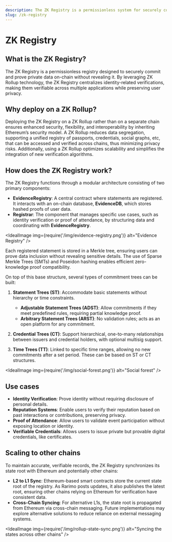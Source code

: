 ```yaml
---
description: The ZK Registry is a permissionless system for securely committing and proving private data on-chain, enabling cross-chain verifications with zero-knowledge privacy.
slug: /zk-registry
---
```


# ZK Registry

## What is the ZK Registry?

The ZK Registry is a permissionless registry designed to securely commit and prove private data on-chain without revealing it. By leveraging ZK Rollup technology, the ZK Registry centralizes identity-related verifications, making them verifiable across multiple applications while preserving user privacy.

## Why deploy on a ZK Rollup?

Deploying the ZK Registry on a ZK Rollup rather than on a separate chain ensures enhanced security, flexibility, and interoperability by inheriting Ethereum’s security model. A ZK Rollup reduces data segregation, supporting a unified registry of passports, credentials, social graphs, etc, that can be accessed and verified across chains, thus minimizing privacy risks. Additionally, using a ZK Rollup optimizes scalability and simplifies the integration of new verification algorithms.

## How does the ZK Registry work?

The ZK Registry functions through a modular architecture consisting of two primary components:

- **EvidenceRegistry**: A central contract where statements are registered. It interacts with an on-chain database, **EvidenceDB**, which stores hashed proofs of user data.
- **Registrar**: The component that manages specific use cases, such as identity verification or proof of attendance, by structuring data and coordinating with **EvidenceRegistry**.

<IdealImage img={require('/img/evidence-registry.png')} alt="Evidence Registry" />

Each registered statement is stored in a Merkle tree, ensuring users can prove data inclusion without revealing sensitive details. The use of Sparse Merkle Trees (SMTs) and Poseidon hashing enables efficient zero-knowledge proof compatibility.

On top of this base structure, several types of commitment trees can be built:

1. **Statement Trees (ST)**: Accommodate basic statements without hierarchy or time constraints.
   - **Adjustable Statement Trees (ADST)**: Allow commitments if they meet predefined rules, requiring partial knowledge proof.
   - **Arbitrary Statement Trees (ARST)**: No validation rules; acts as an open platform for any commitment.

1. **Credential Trees (CT)**: Support hierarchical, one-to-many relationships between issuers and credential holders, with optional multisig support.

1. **Time Trees (TT)**: Linked to specific time ranges, allowing no new commitments after a set period. These can be based on ST or CT structures.

<IdealImage img={require('/img/social-forest.png')} alt="Social forest" />

## Use cases

- **Identity Verification**: Prove identity without requiring disclosure of personal details.
- **Reputation Systems**: Enable users to verify their reputation based on past interactions or contributions, preserving privacy.
- **Proof of Attendance**: Allow users to validate event participation without exposing location or identity.
- **Verifiable Credentials**: Allows users to issue private but provable digital credentials, like certificates.

## Scaling to other chains

To maintain accurate, verifiable records, the ZK Registry synchronizes its state root with Ethereum and potentially other chains:

- **L2 to L1 Sync**: Ethereum-based smart contracts store the current state root of the registry. As Rarimo posts updates, it also publishes the latest root, ensuring other chains relying on Ethereum for verification have consistent data.
- **Cross-Chain Syncing**: For alternative L1s, the state root is propagated from Ethereum via cross-chain messaging. Future implementations may explore alternative solutions to reduce reliance on external messaging systems.

<IdealImage img={require('/img/rollup-state-sync.png')} alt="Syncing the states across other chains" />

